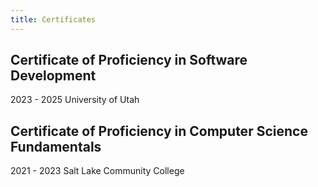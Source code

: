 ```yaml
---
title: Certificates
---
```

## Certificate of Proficiency in Software Development
2023 - 2025
University of Utah
## Certificate of Proficiency in Computer Science Fundamentals
2021 - 2023
Salt Lake Community College